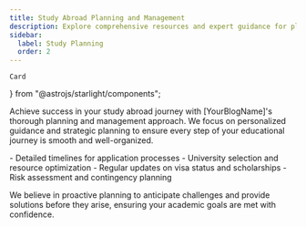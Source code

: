 ```yaml
---
title: Study Abroad Planning and Management
description: Explore comprehensive resources and expert guidance for planning and managing your higher education abroad journey.
sidebar:
  label: Study Planning
  order: 2
---
```


    Card
} from "@astrojs/starlight/components";

Achieve success in your study abroad journey with [YourBlogName]'s thorough planning and management approach. We focus on personalized guidance and strategic planning to ensure every step of your educational journey is smooth and well-organized.

<Card title="Our study abroad planning and management services include:" icon="seti:notebook">
    - Detailed timelines for application processes
    - University selection and resource optimization
    - Regular updates on visa status and scholarships
    - Risk assessment and contingency planning
</Card>

We believe in proactive planning to anticipate challenges and provide solutions before they arise, ensuring your academic goals are met with confidence.

